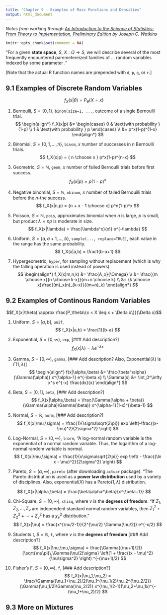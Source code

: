 ---
title: "Chapter 9 - Examples of Mass Functions and Densities"
output: html_document
---

*Notes from working through [An Introduction to the Science of Statistics: From Theory to Implementation, Preliminary Edition](https://www.math.arizona.edu/~jwatkins/statbook.pdf) by Joseph C. Watkins*

```{r setup, include=FALSE}
knitr::opts_chunk$set(comment = NA)
```

"For a given **state space**, $S$, $X: \Omega \rightarrow S$, we will describe several of the most frequently encountered paremetereized families of ... random variables indexed by some parameter \theta."

[Note that the actual R function names are prepended with `d`, `p`, `q`, or `r`.]

## 9.1 Examples of Discrete Random Variables

$$f_X(x|\theta) = P_\theta\{X = x\}$$

1. Bernoulli, $S = \{0,1\}$, `binom(size=1, ...`, outcome of a single Bernoulli trial.
$$ 
\begin{align*}
f_X(x|p) &= 
\begin{cases}
0 & \text{with probability } (1-p) \\
1 & \text{with probability } p
\end{cases}
\\
&= p^x(1-p)^{1-x}
\end{align*}
$$

2. Binomial, $S = \{0, 1, \dots , n\}$, `binom`, $x$ number of successes in $n$ Bernoulli trials.
$$
f_X(x|p) = { n \choose x } p^x(1-p)^{n-x}
$$

3. Geometric, $S=\mathbb{N}$, `geom`, $x$ number of failed Bernoulli trials before first success.
$$
f_X(x|p) = p(1-p)^x
$$

4. Negative binomial, $S=\mathbb{N}$, `nbinom`, $x$ number of failed Bernouilli trials before the $n$-the success.
$$
f_X(x|n,p) = {n + x - 1 \choose x} p^n(1-p)^x
$$

5. Poisson, $S=\mathbb{N}$, `pois`, approximates binomial when $n$ is large, $p$ is small, but product $\lambda=np$ is moderate in size.
$$
f_X(x|\lambda) = \frac{\lambda^x}{x!} e^{-\lambda}
$$

6. Uniform, $S= \{a, a+1, \dots, b\}$, `sample(..., replace=TRUE)`, each value in the range has the same probability.
$$
f_X(x|a,b) = \frac1{b-a+1}
$$

7. Hypergeometric, `hyper`, for sampling without replacement (which is why the falling operation is used instead of powers)
$$
\begin{align*}
f_X(x|m,n,k) 
&= \frac{A_x}{\Omega} \\
&= \frac{{m \choose x}{n \choose k-x}}{m+n \choose k} \\
&= {k \choose x}\frac{(m)_x(n)_{k-x}}{(m+n)_k}
\end{align*}
$$

## 9.2 Examples of Continous Random Variables

$$f_X(x|\theta) \approx \frac{P_\theta\{x < X \leq x + \Delta x\}}{\Delta x}$$

1. Uniform, $S=[a,b]$, `unif`, 
$$
f_X(x|a,b) = \frac{1}{b-a}
$$

2. Exponential, $S=[0,\infty)$, `exp`, [### Add description?]
$$
f_X(x|\lambda) = \lambda e^{-\lambda x}
$$

3. Gamma, $S=[0,\infty)$, `gamma`, [### Add description?  Also, $\text{Exponential}(\lambda) \text{ is } \Gamma(1,\lambda)$] 
$$
\begin{align*}
f(x|\alpha,\beta) &= \frac{\beta^\alpha}{\Gamma(\alpha)} x^{\alpha-1} e^{-\beta x} \\
\Gamma(s) &= \int_0^\infty x^s e^{-x} \frac{dx}{x}
\end{align*}
$$

4. Beta, $S=[0,1]$, `beta`, [### Add description?]
$$
f_X(x|\alpha,\beta) = \frac{\Gamma(\alpha + \beta)}{\Gamma(\alpha)\Gamma(\beta)} x^{\alpha-1}(1-x)^{\beta-1}
$$

5. Normal, $S=\mathbb{R}$, `norm`, [### Add description?]
$$
f_X(x|\mu,\sigma) = \frac{1}{\sigma\sqrt{2\pi}} exp \left(-\frac{(x-\mu)^2}{2\sigma^2} \right)
$$

6. Log-Normal, $S=(0,\infty)$, `lnorm`, "A log-normal random variable is the exponential of a normal random variable.  Thus, the logarithm of a log-normal random variable is normal.
$$
f_X(x|\mu,\sigma) = \frac{1}{x\sigma\sqrt{2\pi}} exp \left( - \frac{(\ln x - \mu)^2}{2\sigma^2} \right)
$$

7. Pareto, $S=(\alpha,\infty)$, `pareto` (after downloading `actuar` package).  "The Pareto distribution is used as a **power law distribution** used by a variety of disciplines.  Also, $\text{exponential}(X)$ has a $\text{Pareto}(1,\lambda)$ distribution.

$$
f_X(x|\alpha,\beta) = \frac{\beta\alpha^\beta}{x^{\beta+1}}
$$

8. Chi-Square, $S=[0,\infty)$, `chisq`, where $\nu$ is the **degrees of freedom**.  "If $Z_1, Z_2, \dots, Z_\nu$ are independent standard normal random variables, then $Z_1^2+Z_2^2+\cdots+Z_\nu^2$ has a $\chi_\nu^2$ distribution."
$$
f_X(x|\nu) = \frac{x^{\nu/2-1}}{2^{\nu/2} \Gamma(\nu/2)} e^{-x/2}
$$

9. Students t, $S=\mathbb{R}$, `t`, where $\nu$ is the **degrees of freedom** [### Add description?]
$$
f_X(x|\nu,\mu,\sigma) = \frac{\Gamma((\nu+1)/2)}{\sqrt{\nu\pi}\,\Gamma(\nu/2)\sigma} \left(1 + \frac{(x - \mu)^2}{\nu\sigma^2} \right) ^{-(\nu+1)/2}
$$

10. Fisher's F, $S=[0, \infty)$, `f`, [### Add description?]
$$
f_X(x|\nu_1,\nu_2) = \frac{\Gamma((\nu_1+\nu_2)/2)\nu_1^{\nu_1/2}\nu_2^{\nu_2/2}}{\Gamma(\nu_1/2)\Gamma(\nu_2/2)} x^{\nu_1/2-1}(\nu_2+\nu_1x)^{-(\nu_1+\nu_2)/2}
$$

## 9.3 More on Mixtures